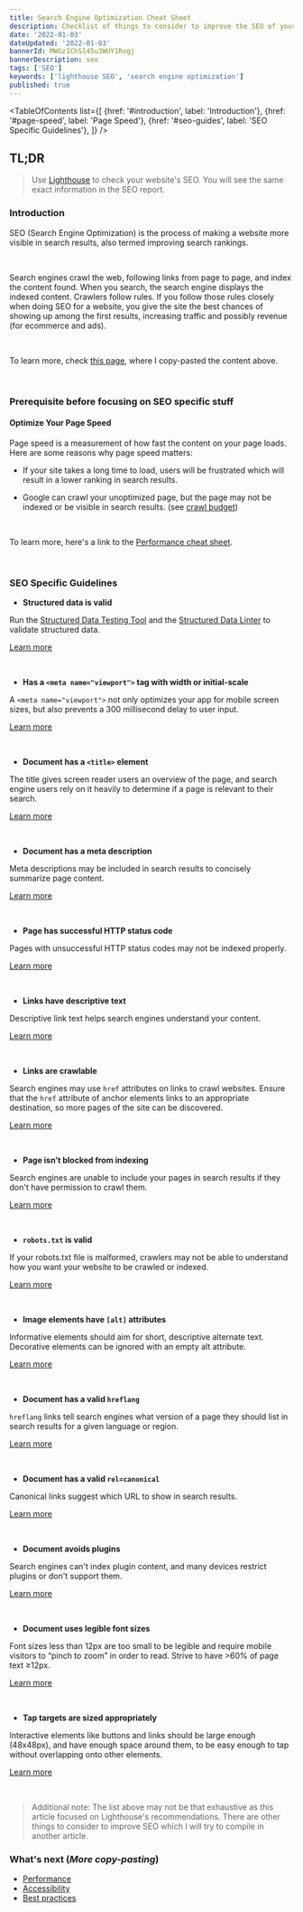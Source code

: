 ```yaml
---
title: Search Engine Optimization Cheat Sheet
description: Checklist of things to consider to improve the SEO of your website
date: '2022-01-03'
dateUpdated: '2022-01-03'
bannerId: MWGzIChSl45u3WUY1Rogj
bannerDescription: seo 
tags: ['SEO']
keywords: ['lighthouse SEO', 'search engine optimization']
published: true
---
```


<TableOfContents
  list={[
    {href: '#introduction', label: 'Introduction'},
    {href: '#page-speed', label: 'Page Speed'},
    {href: '#seo-guides', label: 'SEO Specific Guidelines'},
  ]}
/>

## TL;DR

> Use [Lighthouse](https://developers.google.com/web/tools/lighthouse) to check your website's SEO. You will see the same exact information in the SEO report.

### Introduction <Bookmark id="introduction" />

SEO (Search Engine Optimization) is the process of making a website more visible in search results, also termed improving search rankings.

<br />

Search engines crawl the web, following links from page to page, and index the content found. When you search, the search engine displays the indexed content. Crawlers follow rules. If you follow those rules closely when doing SEO for a website, you give the site the best chances of showing up among the first results, increasing traffic and possibly revenue (for ecommerce and ads).

<br />

To learn more, check [this page](https://developer.mozilla.org/en-US/docs/Glossary/SEO), where I copy-pasted the content above.

<br />

### Prerequisite before focusing on SEO specific stuff <Bookmark id="page-speed" />

#### Optimize Your Page Speed

Page speed is a measurement of how fast the content on your page loads. Here are some reasons why page speed matters:

- If your site takes a long time to load, users will be frustrated which will result in a lower ranking in search results.

- Google can crawl your unoptimized page, but the page may not be indexed or be visible in search results. (see [crawl budget](https://backlinko.com/hub/seo/crawl-budget))

<br />

To learn more, here's a link to the [Performance cheat sheet](https://carlogino.com/blog/improve-website-performance).

<br />

### SEO Specific Guidelines <Bookmark id="seo-guides" />

- **Structured data is valid**

Run the [Structured Data Testing Tool](https://developers.google.com/search/docs/advanced/structured-data) and the [Structured Data Linter](http://linter.structured-data.org/) to validate structured data.

[Learn more](https://web.dev/structured-data/)

<br />

- **Has a `<meta name="viewport">` tag with width or initial-scale**

A `<meta name="viewport">` not only optimizes your app for mobile screen sizes, but also prevents a 300 millisecond delay to user input.

[Learn more](https://web.dev/viewport/)


<br />

- **Document has a `<title>` element**

The title gives screen reader users an overview of the page, and search engine users rely on it heavily to determine if a page is relevant to their search.

[Learn more](https://web.dev/document-title/)

<br />

- **Document has a meta description**

Meta descriptions may be included in search results to concisely summarize page content.

[Learn more](https://web.dev/meta-description/)

<br />

- **Page has successful HTTP status code**

Pages with unsuccessful HTTP status codes may not be indexed properly.

[Learn more](https://web.dev/http-status-code/)

<br />

- **Links have descriptive text**

Descriptive link text helps search engines understand your content.

[Learn more](https://web.dev/link-text/)

<br />

- **Links are crawlable**

Search engines may use `href` attributes on links to crawl websites. Ensure that the `href` attribute of anchor elements links to an appropriate destination, so more pages of the site can be discovered. 

[Learn more](https://developers.google.com/search/docs/advanced/guidelines/links-crawlable)

<br />

- **Page isn’t blocked from indexing**

Search engines are unable to include your pages in search results if they don't have permission to crawl them.

[Learn more](https://web.dev/is-crawlable/)

<br />

- **`robots.txt` is valid**

If your robots.txt file is malformed, crawlers may not be able to understand how you want your website to be crawled or indexed.

[Learn more](https://web.dev/robots-txt/)

<br />

- **Image elements have `[alt]` attributes**

Informative elements should aim for short, descriptive alternate text. Decorative elements can be ignored with an empty alt attribute.

[Learn more](https://web.dev/image-alt/)

<br />

- **Document has a valid `hreflang`**

`hreflang` links tell search engines what version of a page they should list in search results for a given language or region. 

[Learn more](https://web.dev/hreflang/)

<br />

- **Document has a valid `rel=canonical`**

Canonical links suggest which URL to show in search results.

[Learn more](https://web.dev/canonical/)

<br />

- **Document avoids plugins**

Search engines can't index plugin content, and many devices restrict plugins or don't support them.

[Learn more](https://web.dev/plugins/)

<br />

- **Document uses legible font sizes**

Font sizes less than 12px are too small to be legible and require mobile visitors to “pinch to zoom” in order to read. Strive to have >60% of page text ≥12px.

[Learn more](https://web.dev/font-size/)

<br />

- **Tap targets are sized appropriately**

Interactive elements like buttons and links should be large enough (48x48px), and have enough space around them, to be easy enough to tap without overlapping onto other elements.

[Learn more](https://web.dev/tap-targets/)

<br />

> Additional note: The list above may not be that exhaustive as this article focused on Lighthouse's recommendations. There are other things to consider to improve SEO which I will try to compile in another article.

### What's next (_More copy-pasting_)

- [Performance](https://carlogino.com/blog/improve-website-performance)
- [Accessibility](https://carlogino.com/blog/improve-website-accessibility)
- [Best practices](https://carlogino.com/blog/lighthouse-best-practices)
